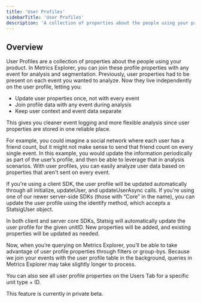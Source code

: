 ```yaml
---
title: 'User Profiles'
sidebarTitle: 'User Profiles'
description: 'A collection of properties about the people using your product for flexible analysis and segmentation'
---
```


## Overview

User Profiles are a collection of properties about the people using your product. In Metrics Explorer, you can join these profile properties with any event for analysis and segmentation. Previously, user properties had to be present on each event you wanted to analyze. Now they live independently on the user profile, letting you:

- Update user properties once, not with every event
- Join profile data with any event during analysis
- Keep user context and event data separate

This gives you cleaner event logging and more flexible analysis since user properties are stored in one reliable place.

For example, you could imagine a social network where each user has a friend count, but it might not make sense to send that friend count on every single event. In this example, you would update the information periodically as part of the user’s profile, and then be able to leverage that in analysis scenarios. With user profiles, you can easily analyze user data based on properties that aren't sent on every event.

If you're using a client SDK, the user profile will be updated automatically through all initialize, updateUser, and updateUserAsync calls.
If you're using one of our newer server-side SDKs (those with “Core” in the name), you can update the user profile using the identify method, which accepts a StatsigUser object.

In both client and server core SDKs, Statsig will automatically update the user profile for the given unitID. New properties will be added, and existing properties will be updated as needed.

Now, when you’re querying on Metrics Explorer, you’ll be able to take advantage of user profile properties through filters or group-bys. Because we join your events with the user profile table in the background, queries in Metrics Explorer may take slightly longer to process.

You can also see all user profile properties on the Users Tab for a specific unit type + ID.

This feature is currently in private beta. 
